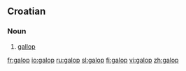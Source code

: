==Croatian==

===Noun===
{{hr-noun|m}}

# [[gallop]]

[[fr:galop]]
[[io:galop]]
[[ru:galop]]
[[sl:galop]]
[[fi:galop]]
[[vi:galop]]
[[zh:galop]]